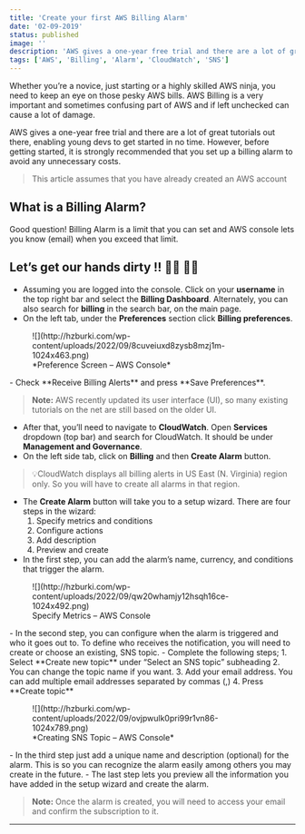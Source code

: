 ```yaml
---
title: 'Create your first AWS Billing Alarm'
date: '02-09-2019'
status: published
image: ''
description: 'AWS gives a one-year free trial and there are a lot of great tutorials out there, enabling young devs to get started in no time. However, before getting started, it is strongly recommended that you set up a billing alarm to avoid any unnecessary costs.'
tags: ['AWS', 'Billing', 'Alarm', 'CloudWatch', 'SNS']
---
```


Whether you’re a novice, just starting or a highly skilled AWS ninja, you need to keep an eye on those pesky AWS bills. AWS Billing is a very important and sometimes confusing part of AWS and if left unchecked can cause a lot of damage.

AWS gives a one-year free trial and there are a lot of great tutorials out there, enabling young devs to get started in no time. However, before getting started, it is strongly recommended that you set up a billing alarm to avoid any unnecessary costs.

> This article assumes that you have already created an AWS account

## What is a Billing Alarm?

Good question! Billing Alarm is a limit that you can set and AWS console lets you know (email) when you exceed that limit.

## Let’s get our hands dirty !! 👩‍💻 👨‍💻

- Assuming you are logged into the console. Click on your **username** in the top right bar and select the **Billing Dashboard**. Alternately, you can also search for **billing** in the search bar, on the main page.
- On the left tab, under the **Preferences** section click **Billing preferences**.

<div class='wp-block-image'>
  <figure class='aligncenter size-large'>
    ![](http://hzburki.com/wp-content/uploads/2022/09/8cuveiuxd8zysb8mzj1m-1024x463.png)
    <figcaption>*Preference Screen – AWS Console*</figcaption>
  </figure>
</div>
- Check **Receive Billing Alerts** and press **Save Preferences**.

> **Note:** AWS recently updated its user interface (UI), so many existing tutorials on the net are still based on the older UI.

- After that, you’ll need to navigate to **CloudWatch**. Open **Services** dropdown (top bar) and search for CloudWatch. It should be under **Management and Governance**.
- On the left side tab, click on **Billing** and then **Create Alarm** button.

> 💡CloudWatch displays all billing alerts in US East (N. Virginia) region only. So you will have to create all alarms in that region.

- The **Create Alarm** button will take you to a setup wizard. There are four steps in the wizard:
  1. Specify metrics and conditions
  2. Configure actions
  3. Add description
  4. Preview and create
- In the first step, you can add the alarm’s name, currency, and conditions that trigger the alarm.

<div class='wp-block-image'>
  <figure class='aligncenter size-large'>
    ![](http://hzburki.com/wp-content/uploads/2022/09/qw20whamjy12hsqh16ce-1024x492.png)
    <figcaption>Specify Metrics – AWS Console</figcaption>
  </figure>
</div>
- In the second step, you can configure when the alarm is triggered and who it goes
out to. To define who receives the notification, you will need to create or choose
an existing, SNS topic. - Complete the following steps; 1. Select **Create new topic**
under “Select an SNS topic” subheading 2. You can change the topic name if you want.
3. Add your email address. You can add multiple email addresses separated by commas
(,) 4. Press **Create topic**

<div class='wp-block-image'>
  <figure class='aligncenter size-large'>
    ![](http://hzburki.com/wp-content/uploads/2022/09/ovjpwulk0pri99r1vn86-1024x789.png)
    <figcaption>*Creating SNS Topic – AWS Console*</figcaption>
  </figure>
</div>
- In the third step just add a unique name and description (optional) for the alarm.
This is so you can recognize the alarm easily among others you may create in the
future. - The last step lets you preview all the information you have added in the
setup wizard and create the alarm.

> **Note:** Once the alarm is created, you will need to access your email and confirm the subscription to it.

---
